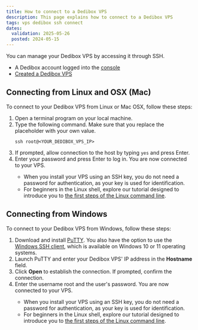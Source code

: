 ```yaml
---
title: How to connect to a Dedibox VPS
description: This page explains how to connect to a Dedibox VPS
tags: vps dedibox ssh connect
dates:
  validation: 2025-05-26
  posted: 2024-05-15
---
```



You can manage your Dedibox VPS by accessing it through SSH.

<Requirements />

- A Dedibox account logged into the [console](https://console.online.net)
- [Created a Dedibox VPS](/dedibox-vps/how-to/create-vps/)

## Connecting from Linux and OSX (Mac)
To connect to your Dedibox VPS from Linux or Mac OSX, follow these steps:

1. Open a terminal program on your local machine.
2. Type the following command. Make sure that you replace the placeholder with your own value.
    ```
    ssh root@<YOUR_DEDIBOX_VPS_IP>
    ```
3. If prompted, allow connection to the host by typing `yes` and press Enter.
4. Enter your password and press Enter to log in. You are now connected to your VPS.
    <Message type="tip">
      * When you install your VPS using an SSH key, you do not need a password for authentication, as your key is used for identification.
      * For beginners in the Linux shell, explore our tutorial designed to introduce you to [the first steps of the Linux command line](/tutorials/first-steps-linux-command-line/).
    </Message>

## Connecting from Windows
To connect to your Dedibox VPS from Windows, follow these steps:

1. Download and install [PuTTY](https://www.chiark.greenend.org.uk/~sgtatham/putty/latest.html).
    <Message type="note">
       You also have the option to use the [Windows SSH client](https://learn.microsoft.com/en-us/windows/terminal/tutorials/ssh), which is available on Windows 10 or 11 operating systems.
    </Message>
2. Launch PuTTY and enter your Dedibox VPS' IP address in the **Hostname** field.
3. Click **Open** to establish the connection. If prompted, confirm the connection.
4. Enter the username root and the user's password. You are now connected to your VPS.
    <Message type="tip">
      * When you install your VPS using an SSH key, you do not need a password for authentication, as your key is used for identification.
      * For beginners in the Linux shell, explore our tutorial designed to introduce you to [the first steps of the Linux command line](/tutorials/first-steps-linux-command-line/).
    </Message>
